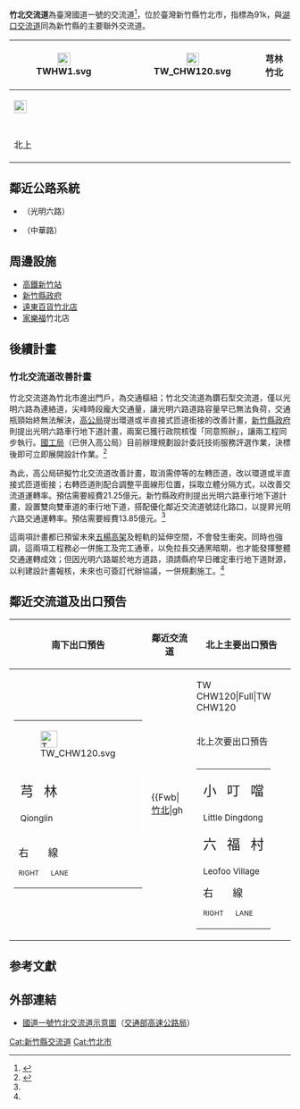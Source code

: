 {{Infobox Taiwan Highway IC
| name = 竹北交流道
| name_en = Zhubei Interchange
| rd_type = NH
| rd_number = 1
| exit = 91
| exit_name = 竹北
| image = Road sign of the Jhubei IC on the northbound lane of Taiwan No1 National Highway.JPG
| imagename = 竹北交流道北上出口標示
| location = [[臺灣|臺灣]][[新竹縣|新竹縣]][[竹北市|竹北市]]
| connect = {{Jct|country=TWN|CH|120}}
| goto = 
 {{Plainlist|
* 竹北市
* [[芎林鄉|芎林鄉]]
* [[高鐵新竹站|高鐵新竹站]]
* [[六福村主題遊樂園|六福村主題遊樂園]]
* [[小叮噹科學主題樂園|小叮噹科學主題樂園]]
 }}
| class = 鑽石型
| time = 1996年9月15日
}}
'''竹北交流道'''為臺灣國道一號的交流道<ref name="行遍天下GPS小組2004">{{cite book|author=行遍天下GPS小組|title=新竹衛星定位旅遊地圖書|url=http://books.google.com/books?id=GI9coib5B-sC&pg=PA5|year=2004|publisher=travelcom press|isbn=978-986-7406-03-3|pages=5–6|access-date=2018-07-17|archive-date=2020-03-28|archive-url=https://web.archive.org/web/20200328055239/https://books.google.com/books?id=GI9coib5B-sC&pg=PA5&hl=en|dead-url=no}}</ref>，位於臺灣新竹縣竹北市，指標為91k，與[[湖口交流道|湖口交流道]]同為新竹縣的主要聯外交流道。
{|class="wikitable" style="text-align:center"
! rowspan="4" | [[File:TWHW1.svg|23px]]
| rowspan="4" | {{Taiwan Highway IC|91|竹北}}  
| [[File:TW_CHW120.svg|23px]]
| '''芎林　竹北'''
|-
| colspan="2" | [[File:Taiwan_road_sign_d53_hsr_inline.svg|23px]]{{Color|blue|'''高鐵站'''}}
|-
| colspan="2" | {{Color|brown|'''六福村'''}} 
|- 
| 北上
| {{Color|brown|'''小叮噹'''}} 
|}

== 鄰近公路系統 ==
* {{Jct|country=TWN|CH|120}}（光明六路）
* {{Jct|country=TWN|PH|1}}（中華路）

== 周邊設施 ==
* [[高鐵新竹站|高鐵新竹站]]
* [[新竹縣政府|新竹縣政府]]
* [[遠東百貨竹北店|遠東百貨竹北店]]
* [[家樂福|家樂福]]竹北店

== 後續計畫 ==
=== 竹北交流道改善計畫 ===
竹北交流道為竹北市進出門戶，為交通樞紐；竹北交流道為鑽石型交流道，僅以光明六路為連絡道，尖峰時段龐大交通量，讓光明六路道路容量早已無法負荷，交通瓶頸始終無法解決，[[高公局|高公局]]提出環道或半直接式匝道銜接的改善計畫，[[新竹縣政府|新竹縣政府]]則提出光明六路車行地下道計畫，兩案已獲行政院核復「同意照辦」，讓兩工程同步執行。[[國工局|國工局]]（已併入高公局）目前辦理規劃設計委託技術服務評選作業，決標後即可立即展開設計作業。<ref name="ltn">{{cite news |author1=廖雪茹 |title=改善竹北交流道壅塞 擬改善匝道、蓋光明六車行地下道 |url=http://news.ltn.com.tw/news/politics/breakingnews/2108996 |accessdate=2018-08-08 |publisher=自由時報 |date=2017-06-22 |archive-date=2020-12-20 |archive-url=https://web.archive.org/web/20201220023605/https://news.ltn.com.tw/news/politics/breakingnews/2108996 |dead-url=no }}</ref>

為此，高公局研擬竹北交流道改善計畫，取消需停等的左轉匝道，改以環道或半直接式匝道銜接；右轉匝道則配合調整平面線形位置，採取立體分隔方式，以改善交流道運轉率。預估需要經費21.25億元。新竹縣政府則提出光明六路車行地下道計畫，設置雙向雙車道的車行地下道，搭配優化鄰近交流道號誌化路口，以提昇光明六路交通運轉率。預估需要經費13.85億元。<ref name="ltn"/>

這兩項計畫都已預留未來[[五楊高架|五楊高架]]及輕軌的延伸空間，不會發生衝突。同時也強調，這兩項工程務必一併施工及完工通車，以免拉長交通黑暗期，也才能發揮整體交通運轉成效；但因光明六路屬於地方道路，須請縣府早日確定車行地下道財源，以利建設計畫報核，未來也可簽訂代辦協議，一併規劃施工。<ref name="ltn"/>

== 鄰近交流道及出口預告 ==
{|class="toccolours" border="1" cellpadding="4" style="margin:0 auto; border-collapse:collapse; text-align:center; white-space:nowrap"
! 南下出口預告 !! 鄰近交流道 !! 北上主要出口預告
|-
| rowspan="3" style="text-align:right; font-size:15px" | {{Taiwan Highway IC|91|竹北}}
{|style="width:190px; background-color:#007F00; text-align:center; color:#FFF; font-weight:bold"
| colspan="2" | <div style="margin-top:6px; margin-bottom:3px">[[File:TW_CHW120.svg|30px]]</div>
|-
| style="width:90px; border-right:2px solid #FFF; line-height:24px; font-size:24px; word-spacing:12px" | 芎 林<div style="font-size:15px">Qionglin</div>
| style="width:90px; line-height:24px; font-size:24px; word-spacing:12px" | 竹 北<div style="font-size:15px">Zhubei</div>
|-
| colspan="2" style="line-height:18px; font-size:18px; word-spacing:30px" | 右 線<div style="font-size:12px; word-spacing:18px">RIGHT LANE</div>
|}
| rowspan="3" |
{{Start expwy box|[[中華民國國道|中華民國國道]]}}
{{S-expwy IC|[[湖口服務區|湖口服務區]]|往　[[湖口交流道|湖口交流道]]}}
{{S-line|{{Jct|country=TWN|NH|1}}|91K|#007A36}}
{{S-expwy IC|[[新竹交流道|新竹交流道]]|往　[[新竹系統交流道|新竹系統交流道]]}}
{{Illus}}
{{Fwu|st|[[楊梅區|楊梅]]}}
{{Fwi3|ser|湖口}}
{{Fwh|st}}
{{Fwm|TWHW1}}
{{Fwh|st|91|竹北}}
{{Fwb|[[竹北市|竹北]]|gh||TW CHW120|Full|TW CHW120||gh|[[芎林鄉|芎林]]}}
{{Fwh|st}}
{{Fwm|TWHW1}}
{{Fwh|st}}
{{Fwi|Full|95|新竹}}
{{Fwd|st|[[頭份市|頭份]]}}
{{Fwed}}
| style="text-align:right; font-size:15px" | {{Taiwan Highway IC|91|竹北}}
{|style="width:190px; background-color:#007F00; text-align:center; color:#FFF; font-weight:bold"
| colspan="2" | <div style="margin-top:6px; margin-bottom:3px">[[File:TW_CHW120.svg|30px]]</div>
|-
| style="width:90px; border-right:2px solid #FFF; line-height:24px; font-size:24px; word-spacing:12px" | 竹 北<div style="font-size:15px">Zhubei</div>
| style="width:90px; line-height:24px; font-size:24px; word-spacing:12px" | 芎 林<div style="font-size:15px">Qionglin</div>
|-
| colspan="2" style="line-height:18px; font-size:18px; word-spacing:30px" | 右 線<div style="font-size:12px; word-spacing:18px">RIGHT LANE</div>
|}
|-
! style="height:0" | 北上次要出口預告
|-
|
{|align="center" style="width:130px; background-color:#4C2600; text-align:center; color:#FFF; font-weight:bold"
| style="line-height:24px; font-size:24px" | <div style="margin-top:3px; word-spacing:12px">小 叮 噹</div><div style="font-size:15px">Little Dingdong</div><div style="word-spacing:12px">六 福 村</div><div style="font-size:15px">Leofoo Village</div><div style="line-height:18px; font-size:18px; word-spacing:30px">右 線<div style="font-size:12px; word-spacing:18px">RIGHT LANE</div></div>
|}
|}

== 参考文獻 ==
{{Reflist}}

== 外部連結 ==
* [https://www.freeway.gov.tw/UserFiles/File/Traffic/7-1-2/%E4%BA%A4%E6%B5%81%E9%81%93%E7%A4%BA%E6%84%8F%E5%9C%96_102.10/01-091%E7%AB%B9%E5%8C%97.jpg 國道一號竹北交流道示意圖]（[[交通部高速公路局|交通部高速公路局]]）

{{中華民國國道1號}}

[[Cat:新竹縣交流道|Cat:新竹縣交流道]]
[[Cat:竹北市|Cat:竹北市]]
